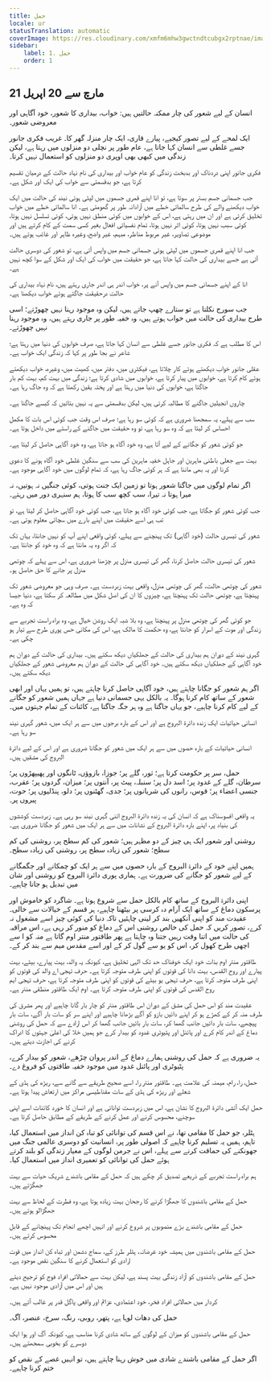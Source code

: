 ```yaml
---
title: حمل
locale: ur
statusTranslation: automatic
coverImage: https://res.cloudinary.com/xmfm6mhw3gwctndtcubgx2rptnae/image/upload/v1741354450/small_cover_tratado_esoterico_de_astrologia_hermetica_6210a35442.webp
sidebar:
    label: 1. حمل
    order: 1
---
```

## 21 مارچ سے 20 اپریل

انسان کے لیے شعور کی چار ممکنہ حالتیں ہیں: خواب، بیداری کا شعور، خود آگاہی اور معروضی شعور۔

ایک لمحے کے لیے تصور کیجیے، پیارے قاری، ایک چار منزلہ گھر کا۔ غریب فکری جانور جسے غلطی سے انسان کہا جاتا ہے، عام طور پر نچلی دو منزلوں میں رہتا ہے، لیکن زندگی میں کبھی بھی اوپری دو منزلوں کو استعمال نہیں کرتا۔

فکری جانور اپنی دردناک اور بدبخت زندگی کو عام خواب اور بیداری کی نام نہاد حالت کے درمیان تقسیم کرتا ہے، جو بدقسمتی سے خواب کی ایک اور شکل ہے۔

جب جسمانی جسم بستر پر سوتا ہے، تو انا اپنے قمری جسموں میں لپٹی ہوئی نیند کی حالت میں ایک خواب دیکھنے والے کی طرح سالماتی خطے میں آزادانہ طور پر گھومتی ہے۔ انا سالماتی خطے میں خواب تخلیق کرتی ہے اور ان میں رہتی ہے، اس کے خوابوں میں کوئی منطق نہیں ہوتی، کوئی تسلسل نہیں ہوتا، کوئی سبب نہیں ہوتا، کوئی اثر نہیں ہوتا، تمام نفسیاتی افعال بغیر کسی سمت کے کام کرتے ہیں اور موضوعی تصاویر، غیر مربوط مناظر، مبہم، غیر واضح، وغیرہ ظاہر اور غائب ہوتے ہیں۔

جب انا اپنے قمری جسموں میں لپٹی ہوئی جسمانی جسم میں واپس آتی ہے، تو شعور کی دوسری حالت آتی ہے جسے بیداری کی حالت کہا جاتا ہے، جو حقیقت میں خواب کی ایک اور شکل کے سوا کچھ نہیں ہے۔

انا کے اپنے جسمانی جسم میں واپس آنے پر، خواب اندر ہی اندر جاری رہتے ہیں، نام نہاد بیداری کی حالت درحقیقت جاگتے ہوئے خواب دیکھنا ہے۔

جب سورج نکلتا ہے تو ستارے چھپ جاتے ہیں، لیکن وہ موجود رہنا نہیں چھوڑتے؛ اسی طرح بیداری کی حالت میں خواب ہوتے ہیں، وہ خفیہ طور پر جاری رہتے ہیں، وہ موجود رہنا نہیں چھوڑتے۔

اس کا مطلب ہے کہ فکری جانور جسے غلطی سے انسان کہا جاتا ہے، صرف خوابوں کی دنیا میں رہتا ہے؛ شاعر نے بجا طور پر کہا کہ زندگی ایک خواب ہے۔

عقلی جانور خواب دیکھتے ہوئے کار چلاتا ہے، فیکٹری میں، دفتر میں، کھیت میں، وغیرہ، خواب دیکھتے ہوئے کام کرتا ہے، خوابوں میں پیار کرتا ہے، خوابوں میں شادی کرتا ہے؛ زندگی میں بہت کم، بہت کم بار جاگتا ہے، خوابوں کی دنیا میں رہتا ہے اور پختہ یقین رکھتا ہے کہ وہ جاگ رہا ہے۔

چاروں انجیلیں جاگنے کا مطالبہ کرتی ہیں، لیکن بدقسمتی سے یہ نہیں بتاتیں کہ کیسے جاگنا ہے۔

سب سے پہلے، یہ سمجھنا ضروری ہے کہ کوئی سو رہا ہے؛ صرف اس وقت جب کوئی اس بات کا مکمل احساس کر لیتا ہے کہ وہ سو رہا ہے، تو وہ حقیقت میں جاگنے کے راستے میں داخل ہوتا ہے۔

جو کوئی شعور کو جگانے کے لیے آتا ہے، وہ خود آگاہ ہو جاتا ہے، وہ خود آگاہی حاصل کر لیتا ہے۔

بہت سے جعلی باطنی ماہرین اور جاہل خفیہ ماہرین کی سب سے سنگین غلطی خود آگاہ ہونے کا دعوی کرنا اور یہ بھی ماننا ہے کہ ہر کوئی جاگ رہا ہے، کہ تمام لوگوں میں خود آگاہی موجود ہے۔

اگر تمام لوگوں میں جاگتا شعور ہوتا تو زمین ایک جنت ہوتی، کوئی جنگیں نہ ہوتیں، نہ میرا ہوتا نہ تیرا، سب کچھ سب کا ہوتا، ہم سنہری دور میں رہتے۔

جب کوئی شعور کو جگاتا ہے، جب کوئی خود آگاہ ہو جاتا ہے، جب کوئی خود آگاہی حاصل کر لیتا ہے، تو تب ہی اسے حقیقت میں اپنے بارے میں سچائی معلوم ہوتی ہے۔

شعور کی تیسری حالت (خود آگاہی) تک پہنچنے سے پہلے، کوئی واقعی اپنے آپ کو نہیں جانتا، یہاں تک کہ اگر وہ یہ مانتا ہے کہ وہ خود کو جانتا ہے۔

شعور کی تیسری حالت حاصل کرنا، گھر کی تیسری منزل پر چڑھنا ضروری ہے، اس سے پہلے کہ چوتھی منزل پر جانے کا حق حاصل ہو۔

شعور کی چوتھی حالت، گھر کی چوتھی منزل، واقعی بہت زبردست ہے۔ صرف وہی جو معروضی شعور تک پہنچتا ہے، چوتھی حالت تک پہنچتا ہے، چیزوں کا ان کی اصل شکل میں مطالعہ کر سکتا ہے، دنیا جیسا کہ وہ ہے۔

جو کوئی گھر کی چوتھی منزل پر پہنچتا ہے، وہ بلا شبہ ایک روشن خیال ہے، وہ براہ راست تجربے سے زندگی اور موت کے اسرار کو جانتا ہے، وہ حکمت کا مالک ہے، اس کی مکانی حس پوری طرح سے تیار ہو چکی ہے۔

گہری نیند کے دوران ہم بیداری کی حالت کے جھلکیاں دیکھ سکتے ہیں۔ بیداری کی حالت کے دوران ہم خود آگاہی کے جھلکیاں دیکھ سکتے ہیں۔ خود آگاہی کی حالت کے دوران ہم معروضی شعور کے جھلکیاں دیکھ سکتے ہیں۔

اگر ہم شعور کو جگانا چاہتے ہیں، خود آگاہی حاصل کرنا چاہتے ہیں، تو ہمیں یہاں اور ابھی شعور کے ساتھ کام کرنا ہوگا۔ یہ بالکل یہی جسمانی دنیا ہے جہاں ہمیں شعور کو جگانے کے لیے کام کرنا چاہیے، جو یہاں جاگتا ہے وہ ہر جگہ جاگتا ہے، کائنات کے تمام جہتوں میں۔

انسانی حیاتیات ایک زندہ دائرۃ البروج ہے اور اس کے بارہ برجوں میں سے ہر ایک میں، شعور گہری نیند سو رہا ہے۔

انسانی حیاتیات کے بارہ حصوں میں سے ہر ایک میں شعور کو جگانا ضروری ہے اور اس کے لیے دائرۃ البروج کی مشقیں ہیں۔

حمل، سر پر حکومت کرتا ہے؛ ثور، گلے پر؛ جوزا، بازوؤں، ٹانگوں اور پھیپھڑوں پر؛ سرطان، گلے کے غدود پر؛ اسد دل پر؛ سنبلہ، پیٹ پر، آنتوں پر؛ میزان، گردوں پر؛ عقرب، جنسی اعضاء پر؛ قوس، رانوں کی شریانوں پر؛ جدی، گھٹنوں پر؛ دلو، پنڈلیوں پر؛ حوت، پیروں پر۔

یہ واقعی افسوسناک ہے کہ انسان کی یہ زندہ دائرۃ البروج اتنی گہری نیند سو رہی ہے۔ زبردست کوششوں کی بنیاد پر، اپنے بارہ دائرۃ البروج کے نشانات میں سے ہر ایک میں شعور کو جگانا ضروری ہے۔

روشنی اور شعور ایک ہی چیز کے دو مظہر ہیں؛ شعور کی کم سطح پر، روشنی کی کم سطح؛ شعور کی زیادہ سطح پر، روشنی کی زیادہ سطح۔

ہمیں اپنے خود کے دائرۃ البروج کے بارہ حصوں میں سے ہر ایک کو چمکانے اور جگمگانے کے لیے شعور کو جگانے کی ضرورت ہے۔ ہماری پوری دائرۃ البروج کو روشنی اور شان میں تبدیل ہو جانا چاہیے۔

اپنی دائرۃ البروج کے ساتھ کام بالکل حمل سے شروع ہوتا ہے۔ شاگرد کو خاموش اور پرسکون دماغ کے ساتھ ایک آرام دہ کرسی پر بیٹھنا چاہیے، ہر قسم کے خیالات سے خالی۔ عقیدت مند کو اپنی آنکھیں بند کر لینی چاہئیں تاکہ دنیا کی کوئی چیز اسے مشغول نہ کرے، تصور کریں کہ حمل کی خالص روشنی اس کے دماغ کو منور کر رہی ہے، اس مراقبہ کی حالت میں اتنا وقت رہیں جتنا وہ چاہتا ہے پھر طاقتور منتر اوم گاتا ہے منہ کو ا سے اچھی طرح کھول کر، اس کو یو سے گول کر کے اور اسے مقدس میم سے بند کر کے۔

طاقتور منتر اوم بذات خود ایک خوفناک حد تک الہی تخلیق ہے، کیونکہ یہ والد، بہت پیارے، بیٹے، بہت پیارے اور روح القدس، بہت دانا کی قوتوں کو اپنی طرف متوجہ کرتا ہے۔ حرف تہجی اے والد کی قوتوں کو اپنی طرف متوجہ کرتا ہے، حرف تہجی یو بیٹے کی قوتوں کو اپنی طرف متوجہ کرتا ہے، حرف تہجی ایم روح القدس کی قوتوں کو اپنی طرف متوجہ کرتا ہے۔ اوم ایک طاقتور منطقی منتر ہے۔

عقیدت مند کو اس حمل کی مشق کے دوران اس طاقتور منتر کو چار بار گانا چاہیے اور پھر مشرق کی طرف منہ کر کے کھڑے ہو کر اپنے دائیں بازو کو آگے بڑھانا چاہیے اور اپنے سر کو سات بار آگے، سات بار پیچھے، سات بار دائیں جانب گھما کر، سات بار بائیں جانب گھما کر اس ارادے سے کہ حمل کی روشنی دماغ کے اندر کام کرے اور پائنل اور پٹیوٹری غدود کو بیدار کرے جو ہمیں خلا کی اعلیٰ جہتوں کا ادراک کرنے کی اجازت دیتے ہیں۔

یہ ضروری ہے کہ حمل کی روشنی ہمارے دماغ کے اندر پروان چڑھے، شعور کو بیدار کرے، پٹیوٹری اور پائنل غدود میں موجود خفیہ طاقتوں کو فروغ دے۔

حمل، را، رام، میمنہ کی علامت ہے۔ طاقتور منتر را، اسے صحیح طریقے سے گانے سے، ریڑھ کی ہڈی کے شعلے اور ریڑھ کی ہڈی کے سات مقناطیسی مراکز میں ارتعاش پیدا ہوتا ہے۔

حمل ایک آتشی دائرۃ البروج کا نشان ہے، اس میں زبردست توانائی ہے اور انسان کا خورد کائنات اسے اپنی سوچنے، محسوس کرنے اور عمل کرنے کے طریقے کے مطابق حاصل کرتا ہے۔

ہٹلر، جو حمل کا مقامی تھا، نے اس قسم کی توانائی کو تباہ کن انداز میں استعمال کیا، تاہم، ہمیں یہ تسلیم کرنا چاہیے کہ اصولی طور پر، انسانیت کو دوسری عالمی جنگ میں جھونکنے کی حماقت کرنے سے پہلے، اس نے جرمن لوگوں کے معیار زندگی کو بلند کرتے ہوئے حمل کی توانائی کو تعمیری انداز میں استعمال کیا۔

ہم براہ راست تجربے کے ذریعے تصدیق کر چکے ہیں کہ حمل کے مقامی باشندے شریک حیات سے بہت جھگڑتے ہیں۔

حمل کے مقامی باشندوں کا جھگڑا کرنے کا رجحان بہت زیادہ ہوتا ہے، وہ فطرت کے لحاظ سے بہت جھگڑالو ہوتے ہیں۔

حمل کے مقامی باشندے بڑے منصوبوں پر شروع کرنے اور انہیں اچھے انجام تک پہنچانے کے قابل محسوس کرتے ہیں۔

حمل کے مقامی باشندوں میں ہمیشہ خود غرضانہ، ہٹلر طرز کے، سماج دشمن اور تباہ کن انداز میں قوت ارادی کو استعمال کرنے کا سنگین نقص موجود ہے۔

حمل کے مقامی باشندوں کو آزاد زندگی بہت پسند ہے، لیکن بہت سے حمالاتی افراد فوج کو ترجیح دیتے ہیں اور اس میں آزادی موجود نہیں ہے۔

کردار میں حمالاتی افراد فخر، خود اعتمادی، عزائم اور واقعی پاگل قدر پر غالب آتے ہیں۔

حمل کی دھات لوہا ہے، پتھر، روبی، رنگ، سرخ، عنصر، آگ۔

حمل کے مقامی باشندوں کو میزان کے لوگوں کے ساتھ شادی کرنا مناسب ہے، کیونکہ آگ اور ہوا ایک دوسرے کو بخوبی سمجھتے ہیں۔

اگر حمل کے مقامی باشندے شادی میں خوش رہنا چاہتے ہیں، تو انہیں غصے کے نقص کو ختم کرنا چاہیے۔

